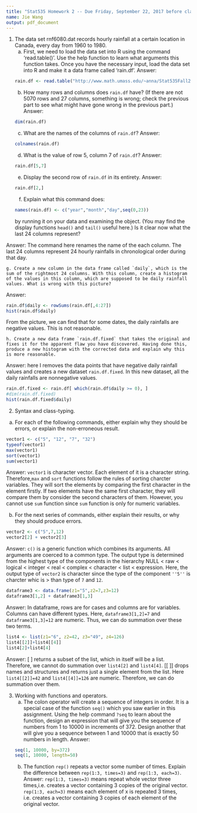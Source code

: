 ```yaml
---
title: "Stat535 Homework 2 -- Due Friday, September 22, 2017 before class through email anna@math.umass.edu"
name: Jie Wang
output: pdf_document
---
```

1. The data set rnf6080.dat records hourly rainfall at a certain location in Canada, every day from 1960 to 1980.
    a. First, we need to load the data set into R using the command 'read.table()'. Use the help function to learn what arguments this function takes. Once you have the necessary input, load the data set into R and make it a data frame called 'rain.df'.
Answer:
```r
rain.df <- read.table("http://www.math.umass.edu/~anna/Stat535Fall2017/rnf6080.dat")
```
 
    b. How many rows and columns does `rain.df` have? (If there are not 5070 rows and 27 columns, something is wrong; check the previous part to see what might have gone wrong in the previous part.)
Answer:  
```r
dim(rain.df)
```
    c. What are the names of the columns of `rain.df`?
Answer:
```r
colnames(rain.df)
```
    d. What is the value of row 5, column 7 of `rain.df`?
Answer:
```r
rain.df[5,7]
```
    e. Display the second row of `rain.df` in its entirety.
Answer:
```r
rain.df[2,]
```
    f. Explain what this command does:
```r
names(rain.df) <- c("year","month","day",seq(0,23))
```
by running it on your data and examining the object. (You may find the display functions `head()` and `tail()` useful here.) Is it clear now what the last 24 columns represent?

Answer: The command here renames the name of the each column. The last 24 columns represent 24 hourly rainfalls in chronological order during that day.


    g. Create a new column in the data frame called `daily`, which is the sum of the rightmost 24 columns. With this column, create a histogram of the values in this column, which are supposed to be daily rainfall values. What is wrong with this picture?  
Answer:
```r
rain.df$daily <- rowSums(rain.df[,4:27])
hist(rain.df$daily)
```
From the picture, we can find that for some dates, the daily rainfalls are negative values. This is not reasonable.


    h. Create a new data frame `rain.df.fixed` that takes the original and fixes it for the apparent flaw you have discovered. Having done this, produce a new histogram with the corrected data and explain why this is more reasonable.
    
Answer: here I removes the data points that have negative daily rainfall values and creates a new dataset `rain.df.fixed`. In this new dataset, all the daily rainfalls are nonnegative values.
```r
rain.df.fixed <- rain.df[ which(rain.df$daily >= 0), ]
#dim(rain.df.fixed)
hist(rain.df.fixed$daily)
```


2. Syntax and class-typing.
a. For each of the following commands, either explain why they should be errors, or explain the non-erroneous result.

```r
vector1 <- c("5", "12", "7", "32")
typeof(vector1)
max(vector1)
sort(vector1)
sum(vector1)
```
Answer: `vector1` is character vector. Each element of it is a character string. Therefore,`max` and `sort` functions follow the rules of sorting charcter variables. They will sort the elements by comparing the first character in the element firstly. If two elements have the same first character, they will compare them by consider the second characters of them. However, you cannot use `sum` function since `sum` function is only for numeric variables.


b. For the next series of commands, either explain their results, or why they should produce errors.

```r
vector2 <- c("5",7,12)
vector2[2] + vector2[3]
```
Answer: `c()` is a generic function which combines its arguments. All arguments are coerced to a common type. The output type  is determined from the highest type of the components in the hierarchy NULL < raw < logical < integer < real < complex < character < list < expression. Here, the output type of `vector2` is character since the type of the component `''5''` is charcter whic is > than type of `7` and `12`.

```r
dataframe3 <- data.frame(z1="5",z2=7,z3=12)
dataframe3[1,2] + dataframe3[1,3]
```
Answer: In dataframe, rows are for cases and  columns are for variables. Columns can have different types. Here,  `dataframe3[1,2]=7` and `dataframe3[1,3]=12` are numeric. Thus, we can do summation over these two terms.

```r
list4 <- list(z1="6", z2=42, z3="49", z4=126)
list4[[2]]+list4[[4]]
list4[2]+list4[4]
```
Answer: [ ] returns a subset of the list, which in itself will be a list. Therefore, we cannot do summation over `list4[2]` and `list4[4]`. [[ ]] drops names and structures and  returns just a single element from the list. Here
`list4[[2]]=42` and `list4[[4]]=126` are numeric. Therefore, we can do summation over them.

3. Working with functions and operators.
    a. The colon operator will create a sequence of integers in order. It is a special case of the function `seq()` which you saw earlier in this assignment. Using the help command `?seq` to learn about the function, design an expression that will give you the sequence of numbers from 1 to 10000 in increments of 372. Design another that will give you a sequence between 1 and 10000 that is exactly 50 numbers in length.
Answer:
```r
seq(1, 10000, by=372)
seq(1, 10000, length=50)
```
    b. The function `rep()` repeats a vector some number of times. Explain the difference between `rep(1:3, times=3)` and `rep(1:3, each=3)`.
Answer: `rep(1:3, times=3)` means repeat whole vector three times,i.e. creates a vector containing 3 copies of the original vector. `rep(1:3, each=3)` means each element of x is repeated 3 times, i.e. creates a vector containing 3 copies of  each element of  the original vector.
